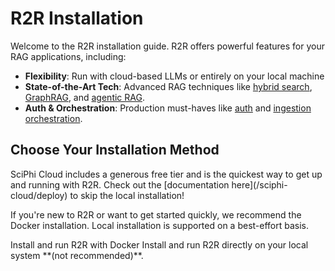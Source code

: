 # R2R Installation

Welcome to the R2R installation guide. R2R offers powerful features for your RAG applications, including:

- **Flexibility**: Run with cloud-based LLMs or entirely on your local machine
- **State-of-the-Art Tech**: Advanced RAG techniques like [hybrid search](/cookbooks/hybrid-search), [GraphRAG](/cookbooks/graphrag), and [agentic RAG](/cookbooks/agent).
- **Auth & Orchestration**: Production must-haves like [auth](/cookbooks/user-auth) and [ingestion orchestration](/cookbooks/orchestration).

## Choose Your Installation Method

<Tip>
SciPhi Cloud includes a generous free tier and is the quickest way to get up and running with R2R. Check out the [documentation here](/sciphi-cloud/deploy) to skip the local installation!
</Tip>

If you're new to R2R or want to get started quickly, we recommend the Docker installation. Local installation is supported on a best-effort basis.


<CardGroup cols={2}>
  <Card title="Docker" icon="docker" href="/documentation/installation/docker">
    Install and run R2R with Docker
  </Card>
  <Card title="Local" icon="computer" href="/documentation/installation/local-system">
    Install and run R2R directly on your local system **(not recommended)**.
  </Card>
</CardGroup>
